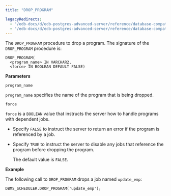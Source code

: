 ```yaml
---
title: "DROP_PROGRAM"

legacyRedirects:
  - "/edb-docs/d/edb-postgres-advanced-server/reference/database-compatibility-for-oracle-developers-built-in-package-guide/13/drop_program.html"
  - "/edb-docs/d/edb-postgres-advanced-server/reference/database-compatibility-for-oracle-developers-built-in-package-guide/latest/drop_program.html"
---
```


The `DROP_PROGRAM` procedure to drop a program. The signature of the `DROP_PROGRAM` procedure is:

```text
DROP_PROGRAM(
  <program_name> IN VARCHAR2,
  <force> IN BOOLEAN DEFAULT FALSE)
```

**Parameters**

`program_name`

 `program_name` specifies the name of the program that is being dropped.

`force`

 `force` is a `BOOLEAN` value that instructs the server how to handle programs with dependent jobs.

-   Specify `FALSE` to instruct the server to return an error if the program is referenced by a job.

-   Specify `TRUE` to instruct the server to disable any jobs that reference the program before dropping the program.

    The default value is `FALSE`.

**Example**

The following call to `DROP_PROGRAM` drops a job named `update_emp`:

```text
DBMS_SCHEDULER.DROP_PROGRAM('update_emp');
```

